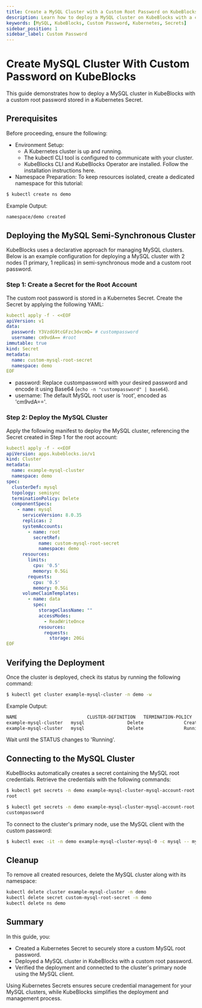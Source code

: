 ```yaml
---
title: Create a MySQL Cluster with a Custom Root Password on KubeBlocks
description: Learn how to deploy a MySQL cluster on KubeBlocks with a custom root password securely configured using Kubernetes Secrets.
keywords: [MySQL, KubeBlocks, Custom Password, Kubernetes, Secrets]
sidebar_position: 1
sidebar_label: Custom Password
---
```


# Create MySQL Cluster With Custom Password on KubeBlocks

This guide demonstrates how to deploy a MySQL cluster in KubeBlocks with a custom root password stored in a Kubernetes Secret.

## Prerequisites

Before proceeding, ensure the following:
- Environment Setup:
    - A Kubernetes cluster is up and running.
    - The kubectl CLI tool is configured to communicate with your cluster.
    - KubeBlocks CLI and KubeBlocks Operator are installed. Follow the installation instructions here.
- Namespace Preparation: To keep resources isolated, create a dedicated namespace for this tutorial:

```bash
$ kubectl create ns demo
```
Example Output:
```bash
namespace/demo created
```

## Deploying the MySQL Semi-Synchronous Cluster

KubeBlocks uses a declarative approach for managing MySQL clusters. Below is an example configuration for deploying a MySQL cluster with 2 nodes (1 primary, 1 replicas) in semi-synchronous mode and a custom root password.

### Step 1: Create a Secret for the Root Account

The custom root password is stored in a Kubernetes Secret. Create the Secret by applying the following YAML:

```yaml
kubectl apply -f - <<EOF
apiVersion: v1
data:
  password: Y3VzdG9tcGFzc3dvcmQ= # custompassword
  username: cm9vdA== #root
immutable: true
kind: Secret
metadata:
  name: custom-mysql-root-secret
  namespace: demo
EOF
```
- password: Replace custompassword with your desired password and encode it using Base64 (`echo -n "custompassword" | base64`).
- username: The default MySQL root user is 'root', encoded as 'cm9vdA=='.


### Step 2: Deploy the MySQL Cluster

Apply the following manifest to deploy the MySQL cluster, referencing the Secret created in Step 1 for the root account:
```yaml
kubectl apply -f - <<EOF
apiVersion: apps.kubeblocks.io/v1
kind: Cluster
metadata:
  name: example-mysql-cluster
  namespace: demo
spec:
  clusterDef: mysql
  topology: semisync
  terminationPolicy: Delete
  componentSpecs:
    - name: mysql
      serviceVersion: 8.0.35
      replicas: 2
      systemAccounts:
        - name: root
          secretRef:
            name: custom-mysql-root-secret
            namespace: demo
      resources:
        limits:
          cpu: '0.5'
          memory: 0.5Gi
        requests:
          cpu: '0.5'
          memory: 0.5Gi
      volumeClaimTemplates:
        - name: data
          spec:
            storageClassName: ""
            accessModes:
              - ReadWriteOnce
            resources:
              requests:
                storage: 20Gi
EOF
```

## Verifying the Deployment

Once the cluster is deployed, check its status by running the following command:

```bash
$ kubectl get cluster example-mysql-cluster -n demo -w
```
Example Output:
```bash
NAME                          CLUSTER-DEFINITION   TERMINATION-POLICY   STATUS     AGE
example-mysql-cluster   mysql                Delete               Creating   19s
example-mysql-cluster   mysql                Delete               Running    1m
```
Wait until the STATUS changes to 'Running'.

## Connecting to the MySQL Cluster
KubeBlocks automatically creates a secret containing the MySQL root credentials. Retrieve the credentials with the following commands:

```bash
$ kubectl get secrets -n demo example-mysql-cluster-mysql-account-root -o jsonpath='{.data.username}' | base64 -d
root

$ kubectl get secrets -n demo example-mysql-cluster-mysql-account-root -o jsonpath='{.data.password}' | base64 -d
custompassword
```

To connect to the cluster's primary node, use the MySQL client with the custom password:
```bash
$ kubectl exec -it -n demo example-mysql-cluster-mysql-0 -c mysql -- mysql -h example-mysql-cluster-mysql.demo.svc.cluster.local -uroot -pcustompassword
```

## Cleanup
To remove all created resources, delete the MySQL cluster along with its namespace:

```bash
kubectl delete cluster example-mysql-cluster -n demo
kubectl delete secret custom-mysql-root-secret -n demo
kubectl delete ns demo
```

## Summary
In this guide, you:
- Created a Kubernetes Secret to securely store a custom MySQL root password.
- Deployed a MySQL cluster in KubeBlocks with a custom root password.
- Verified the deployment and connected to the cluster's primary node using the MySQL client.

Using Kubernetes Secrets ensures secure credential management for your MySQL clusters, while KubeBlocks simplifies the deployment and management process.